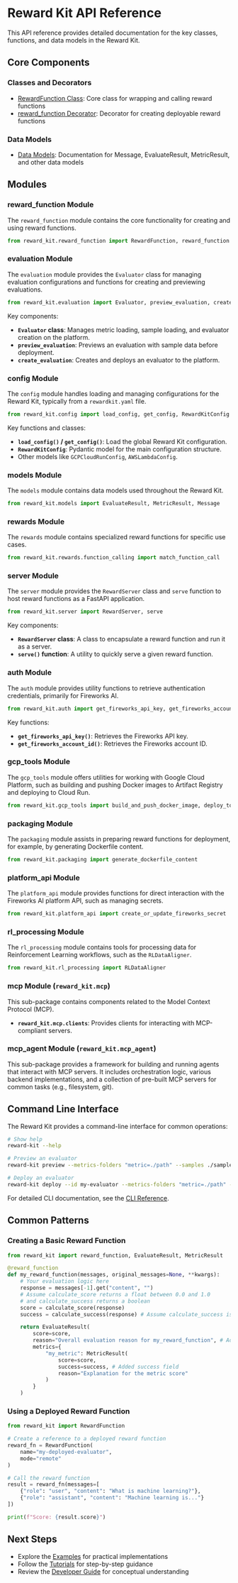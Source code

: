 # Reward Kit API Reference

This API reference provides detailed documentation for the key classes, functions, and data models in the Reward Kit.

## Core Components

### Classes and Decorators

- [RewardFunction Class](reward_function_class.mdx): Core class for wrapping and calling reward functions
- [reward_function Decorator](reward_function_decorator.mdx): Decorator for creating deployable reward functions

### Data Models

- [Data Models](data_models.mdx): Documentation for Message, EvaluateResult, MetricResult, and other data models

## Modules

### reward_function Module

The `reward_function` module contains the core functionality for creating and using reward functions.

```python
from reward_kit.reward_function import RewardFunction, reward_function
```

### evaluation Module

The `evaluation` module provides the `Evaluator` class for managing evaluation configurations and functions for creating and previewing evaluations.

```python
from reward_kit.evaluation import Evaluator, preview_evaluation, create_evaluation
```

Key components:
- **`Evaluator` class**: Manages metric loading, sample loading, and evaluator creation on the platform.
- **`preview_evaluation`**: Previews an evaluation with sample data before deployment.
- **`create_evaluation`**: Creates and deploys an evaluator to the platform.

### config Module

The `config` module handles loading and managing configurations for the Reward Kit, typically from a `rewardkit.yaml` file.

```python
from reward_kit.config import load_config, get_config, RewardKitConfig
```
Key functions and classes:
- **`load_config()` / `get_config()`**: Load the global Reward Kit configuration.
- **`RewardKitConfig`**: Pydantic model for the main configuration structure.
- Other models like `GCPCloudRunConfig`, `AWSLambdaConfig`.

### models Module

The `models` module contains data models used throughout the Reward Kit.

```python
from reward_kit.models import EvaluateResult, MetricResult, Message
```

### rewards Module

The `rewards` module contains specialized reward functions for specific use cases.

```python
from reward_kit.rewards.function_calling import match_function_call
```

### server Module

The `server` module provides the `RewardServer` class and `serve` function to host reward functions as a FastAPI application.

```python
from reward_kit.server import RewardServer, serve
```
Key components:
- **`RewardServer` class**: A class to encapsulate a reward function and run it as a server.
- **`serve()` function**: A utility to quickly serve a given reward function.

### auth Module

The `auth` module provides utility functions to retrieve authentication credentials, primarily for Fireworks AI.

```python
from reward_kit.auth import get_fireworks_api_key, get_fireworks_account_id
```
Key functions:
- **`get_fireworks_api_key()`**: Retrieves the Fireworks API key.
- **`get_fireworks_account_id()`**: Retrieves the Fireworks account ID.

### gcp_tools Module

The `gcp_tools` module offers utilities for working with Google Cloud Platform, such as building and pushing Docker images to Artifact Registry and deploying to Cloud Run.

```python
from reward_kit.gcp_tools import build_and_push_docker_image, deploy_to_cloud_run
```

### packaging Module

The `packaging` module assists in preparing reward functions for deployment, for example, by generating Dockerfile content.

```python
from reward_kit.packaging import generate_dockerfile_content
```

### platform_api Module

The `platform_api` module provides functions for direct interaction with the Fireworks AI platform API, such as managing secrets.

```python
from reward_kit.platform_api import create_or_update_fireworks_secret
```

### rl_processing Module

The `rl_processing` module contains tools for processing data for Reinforcement Learning workflows, such as the `RLDataAligner`.

```python
from reward_kit.rl_processing import RLDataAligner
```

### mcp Module (`reward_kit.mcp`)

This sub-package contains components related to the Model Context Protocol (MCP).
- **`reward_kit.mcp.clients`**: Provides clients for interacting with MCP-compliant servers.

### mcp_agent Module (`reward_kit.mcp_agent`)

This sub-package provides a framework for building and running agents that interact with MCP servers. It includes orchestration logic, various backend implementations, and a collection of pre-built MCP servers for common tasks (e.g., filesystem, git).

## Command Line Interface

The Reward Kit provides a command-line interface for common operations:

```bash
# Show help
reward-kit --help

# Preview an evaluator
reward-kit preview --metrics-folders "metric=./path" --samples ./samples.jsonl

# Deploy an evaluator
reward-kit deploy --id my-evaluator --metrics-folders "metric=./path" --force
```

For detailed CLI documentation, see the [CLI Reference](../cli_reference/cli_overview.mdx).

## Common Patterns

### Creating a Basic Reward Function

```python
from reward_kit import reward_function, EvaluateResult, MetricResult

@reward_function
def my_reward_function(messages, original_messages=None, **kwargs):
    # Your evaluation logic here
    response = messages[-1].get("content", "")
    # Assume calculate_score returns a float between 0.0 and 1.0
    # and calculate_success returns a boolean
    score = calculate_score(response)
    success = calculate_success(response) # Assume calculate_success is defined

    return EvaluateResult(
        score=score,
        reason="Overall evaluation reason for my_reward_function", # Added top-level reason
        metrics={
            "my_metric": MetricResult(
                score=score,
                success=success, # Added success field
                reason="Explanation for the metric score"
            )
        }
    )
```

### Using a Deployed Reward Function

```python
from reward_kit import RewardFunction

# Create a reference to a deployed reward function
reward_fn = RewardFunction(
    name="my-deployed-evaluator",
    mode="remote"
)

# Call the reward function
result = reward_fn(messages=[
    {"role": "user", "content": "What is machine learning?"},
    {"role": "assistant", "content": "Machine learning is..."}
])

print(f"Score: {result.score}")
```

## Next Steps

- Explore the [Examples](../examples/) for practical implementations
- Follow the [Tutorials](../tutorials/) for step-by-step guidance
- Review the [Developer Guide](../developer_guide/) for conceptual understanding
